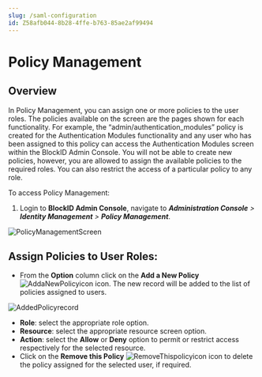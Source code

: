 ```yaml
---
slug: /saml-configuration
id: Z58afb044-8b28-4ffe-b763-85ae2af99494
---
```

# Policy Management

## Overview

In Policy Management, you can assign one or more policies to the user roles. The policies available on the screen are the pages shown for each functionality. For example, the “admin/authentication_modules” policy is created for the Authentication Modules functionality and any user who has been assigned to this policy can access the Authentication Modules screen within the BlockID Admin Console. You will not be able to create new policies, however, you are allowed to assign the available policies to the required roles. You can also restrict the access of a particular policy to any role.

To access Policy Management:
1. Login to **BlockID Admin Console**, navigate to ***Administration Console** > **Identity Management** > **Policy Management***.

![PolicyManagementScreen](https://cdn.document360.io/aeae7c88-d2f4-4a9c-bba9-c4f368260d78/Images/Documentation/PolicyManagementScreen.jpg)

## Assign Policies to User Roles:

* From the **Option** column click on the **Add a New Policy** ![AddaNewPolicyicon](https://cdn.document360.io/aeae7c88-d2f4-4a9c-bba9-c4f368260d78/Images/Documentation/AddaNewPolicyicon.jpg) icon. The new record will be added to the list of policies assigned to users.

![AddedPolicyrecord](https://cdn.document360.io/aeae7c88-d2f4-4a9c-bba9-c4f368260d78/Images/Documentation/AddedPolicyrecord.jpg)

* **Role**: select the appropriate role option.
* **Resource**: select the appropriate resource screen option.
* **Action**: select the **Allow** or **Deny** option to permit or restrict access respectively for the selected resource.
* Click on the **Remove this Policy** ![RemoveThispolicyicon](https://cdn.document360.io/aeae7c88-d2f4-4a9c-bba9-c4f368260d78/Images/Documentation/RemoveThispolicyicon.jpg) icon to delete the policy assigned for the selected user, if required.

